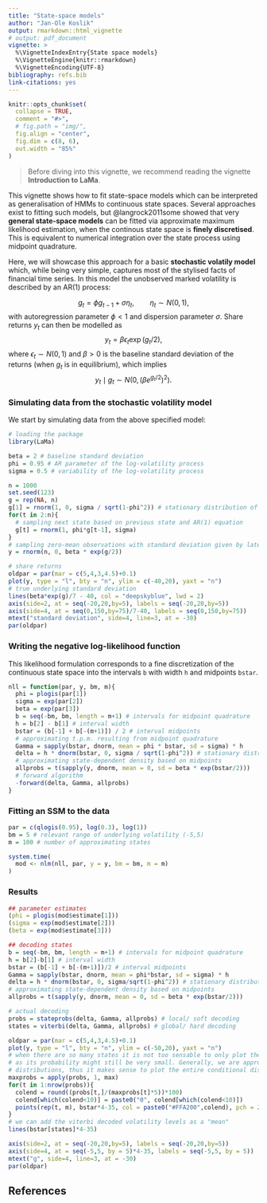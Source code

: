 ```yaml
---
title: "State-space models"
author: "Jan-Ole Koslik"
output: rmarkdown::html_vignette
# output: pdf_document
vignette: >
  %\VignetteIndexEntry{State space models}
  %\VignetteEngine{knitr::rmarkdown}
  %\VignetteEncoding{UTF-8}
bibliography: refs.bib
link-citations: yes
---
```


```r
knitr::opts_chunk$set(
  collapse = TRUE,
  comment = "#>",
  # fig.path = "img/",
  fig.align = "center",
  fig.dim = c(8, 6),
  out.width = "85%"
)
```

> Before diving into this vignette, we recommend reading the vignette **Introduction to LaMa**.

This vignette shows how to fit state-space models which can be interpreted as generalisation of HMMs to continuous state spaces. Several approaches exist to fitting such models, but @langrock2011some showed that very **general state-space models** can be fitted via approximate maximum likelihood estimation, when the continous state space is **finely discretised**. This is equivalent to numerical integration over the state process using midpoint quadrature.

Here, we will showcase this approach for a basic **stochastic volatily model** which, while being very simple, captures most of the stylised facts of financial time series. In this model the unobserved marked volatility is described by an AR(1) process:

$$
g_t = \phi g_{t-1} + \sigma \eta_t, \qquad \eta_t \sim N(0,1),
$$
with autoregression parameter $\phi < 1$ and dispersion parameter $\sigma$. Share returns $y_t$ can then be modelled as
$$
y_t = \beta \epsilon_t \exp(g_t / 2),
$$
where $\epsilon_t \sim N(0,1)$ and $\beta > 0$ is the baseline standard deviation of the returns (when $g_t$ is in equilibrium), which implies
$$
y_t \mid g_t \sim N(0, (\beta e^{g_t / 2})^2).
$$

### Simulating data from the stochastic volatility model

We start by simulating data from the above specified model:

```r
# loading the package
library(LaMa)
```

```r
beta = 2 # baseline standard deviation
phi = 0.95 # AR parameter of the log-volatility process
sigma = 0.5 # variability of the log-volatility process

n = 1000
set.seed(123)
g = rep(NA, n)
g[1] = rnorm(1, 0, sigma / sqrt(1-phi^2)) # stationary distribution of AR(1) process
for(t in 2:n){
  # sampling next state based on previous state and AR(1) equation
  g[t] = rnorm(1, phi*g[t-1], sigma)
}
# sampling zero-mean observations with standard deviation given by latent process
y = rnorm(n, 0, beta * exp(g/2)) 

# share returns
oldpar = par(mar = c(5,4,3,4.5)+0.1)
plot(y, type = "l", bty = "n", ylim = c(-40,20), yaxt = "n")
# true underlying standard deviation
lines(beta*exp(g)/7 - 40, col = "deepskyblue", lwd = 2)
axis(side=2, at = seq(-20,20,by=5), labels = seq(-20,20,by=5))
axis(side=4, at = seq(0,150,by=75)/7-40, labels = seq(0,150,by=75))
mtext("standard deviation", side=4, line=3, at = -30)
par(oldpar)
```

### Writing the negative log-likelihood function

This likelihood formulation corresponds to a fine discretization of the continuous state space into the intervals `b` with width `h` and midpoints `bstar`.

```r
nll = function(par, y, bm, m){
  phi = plogis(par[1])
  sigma = exp(par[2])
  beta = exp(par[3])
  b = seq(-bm, bm, length = m+1) # intervals for midpoint quadrature
  h = b[2] - b[1] # interval width
  bstar = (b[-1] + b[-(m+1)]) / 2 # interval midpoints
  # approximating t.p.m. resulting from midpoint quadrature
  Gamma = sapply(bstar, dnorm, mean = phi * bstar, sd = sigma) * h
  delta = h * dnorm(bstar, 0, sigma / sqrt(1-phi^2)) # stationary distribution
  # approximating state-dependent density based on midpoints
  allprobs = t(sapply(y, dnorm, mean = 0, sd = beta * exp(bstar/2)))
  # forward algorithm
  -forward(delta, Gamma, allprobs)
}
```

### Fitting an SSM to the data

```r
par = c(qlogis(0.95), log(0.3), log(1))
bm = 5 # relevant range of underlying volatility (-5,5)
m = 100 # number of approximating states

system.time(
  mod <- nlm(nll, par, y = y, bm = bm, m = m)
)
```

### Results

```r
## parameter estimates
(phi = plogis(mod$estimate[1]))
(sigma = exp(mod$estimate[2]))
(beta = exp(mod$estimate[3]))

## decoding states
b = seq(-bm, bm, length = m+1) # intervals for midpoint quadrature
h = b[2]-b[1] # interval width
bstar = (b[-1] + b[-(m+1)])/2 # interval midpoints
Gamma = sapply(bstar, dnorm, mean = phi*bstar, sd = sigma) * h
delta = h * dnorm(bstar, 0, sigma/sqrt(1-phi^2)) # stationary distribution
# approximating state-dependent density based on midpoints
allprobs = t(sapply(y, dnorm, mean = 0, sd = beta * exp(bstar/2)))

# actual decoding
probs = stateprobs(delta, Gamma, allprobs) # local/ soft decoding
states = viterbi(delta, Gamma, allprobs) # global/ hard decoding

oldpar = par(mar = c(5,4,3,4.5)+0.1)
plot(y, type = "l", bty = "n", ylim = c(-50,20), yaxt = "n")
# when there are so many states it is not too sensable to only plot the most probable state,
# as its probability might still be very small. Generally, we are approximating continuous 
# distributions, thus it makes sense to plot the entire conditional distribution.
maxprobs = apply(probs, 1, max)
for(t in 1:nrow(probs)){
  colend = round((probs[t,]/(maxprobs[t]*5))*100)
  colend[which(colend<10)] = paste0("0", colend[which(colend<10)])
  points(rep(t, m), bstar*4-35, col = paste0("#FFA200",colend), pch = 20)
}
# we can add the viterbi decoded volatility levels as a "mean"
lines(bstar[states]*4-35)

axis(side=2, at = seq(-20,20,by=5), labels = seq(-20,20,by=5))
axis(side=4, at = seq(-5,5, by = 5)*4-35, labels = seq(-5,5, by = 5))
mtext("g", side=4, line=3, at = -30)
par(oldpar)
```
<!-- Lastly, we can check if this model is adequate by computing pseudo-residuals using the `pseudo_res()` function. We just have to pass the observations, the decoded state probabilities, the distribution to use and the state-dependent parameters. In this case, the state-dependent mean is fixed at zero while the standard deviation is $\beta \exp(g_t / 2)$. If the model is correctly specified, these residuals should be standard normally distributed. -->

<!-- ```{r resiudals} -->
<!-- pres = pseudo_res(y, probs, "norm", -->
<!--                   list(mean = 0, sd = beta * exp(bstar / 2))) -->

<!-- oldpar = par(mfrow = c(1,2)) -->
<!-- hist(pres, prob = TRUE, bor = "white") -->
<!-- curve(dnorm(x), lty = 2, add = TRUE) -->
<!-- qqnorm(pres, pch = 16, col = "#00000020", bty = "n") -->
<!-- qqline(pres, col = "orange") -->
<!-- par(oldpar) -->
<!-- ``` -->

<!-- We see that, overall, the model fit looks reasonable, but there are deviations in the tails. This is very typical for the basic SV model using a normal distribution as the **tail-risk** is not well captured. The residuals above would suggest that a model using a t-distribution for $\epsilon_t$ is more adequate as it can accommodate heavier tails. -->

## References